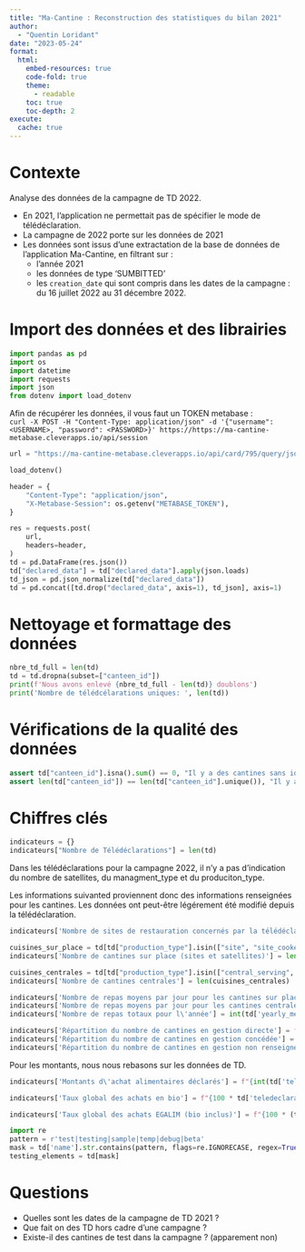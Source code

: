 ```yaml
---
title: "Ma-Cantine : Reconstruction des statistiques du bilan 2021"
author:
  - "Quentin Loridant"
date: "2023-05-24"
format:
  html:
    embed-resources: true
    code-fold: true
    theme:
      - readable
    toc: true
    toc-depth: 2
execute:
  cache: true
---
```


# Contexte
Analyse des données de la campagne de TD 2022.

* En 2021, l'application ne permettait pas de spécifier le mode de télédéclaration.  
* La campagne de 2022 porte sur les données de 2021  
* Les données sont issus d'une extractation de la base de données de l'application Ma-Cantine, en filtrant sur :
    * l'année 2021
    * les données de type 'SUMBITTED'
    * les `creation_date` qui sont compris dans les dates de la campagne : du 16 juillet 2022 au 31 décembre 2022.


# Import des données et des librairies
```python
import pandas as pd
import os
import datetime
import requests
import json
from dotenv import load_dotenv
```

Afin de récupérer les données, il vous faut un TOKEN metabase :  
`curl -X POST -H "Content-Type: application/json" -d '{"username": <USERNAME>, "password": <PASSWORD>}' https://https://ma-cantine-metabase.cleverapps.io/api/session`

```python
url = "https://ma-cantine-metabase.cleverapps.io/api/card/795/query/json"

load_dotenv()

header = {
    "Content-Type": "application/json",
    "X-Metabase-Session": os.getenv("METABASE_TOKEN"),
}

res = requests.post(
    url,
    headers=header,
)
td = pd.DataFrame(res.json())
td["declared_data"] = td["declared_data"].apply(json.loads)
td_json = pd.json_normalize(td["declared_data"])
td = pd.concat([td.drop("declared_data", axis=1), td_json], axis=1)

```


# Nettoyage et formattage des données
```python
nbre_td_full = len(td)
td = td.dropna(subset=["canteen_id"])
print(f'Nous avons enlevé {nbre_td_full - len(td)} doublons')
print('Nombre de télédcélarations uniques: ', len(td))
```



# Vérifications de la qualité des données
```python
assert td["canteen_id"].isna().sum() == 0, "Il y a des cantines sans identifiant"
assert len(td["canteen_id"]) == len(td["canteen_id"].unique()), "Il y a des doublons dans les cantines"
```

# Chiffres clés
```python
indicateurs = {}
indicateurs["Nombre de Télédéclarations"] = len(td)
```

Dans les télédéclarations pour la campagne 2022, il n'y a pas d'indication du nombre de satellites, du managment_type et du produciton_type. 

Les informations suivanted proviennent donc des informations renseignées pour les cantines. Les données ont peut-être légérement été modifié depuis la télédéclaration.

```python
indicateurs['Nombre de sites de restauration concernés par la télédéclaration'] = len(td) + td['satellite_canteens_count'].sum()
```


```python
cuisines_sur_place = td[td["production_type"].isin(["site", "site_cooked_elsewhere"])]
indicateurs['Nombre de cantines sur place (sites et satellites)'] = len(cuisines_sur_place)
```


```python
cuisines_centrales = td[td["production_type"].isin(["central_serving", "central"])]
indicateurs['Nombre de cantines centrales'] = len(cuisines_centrales)
```

```python
indicateurs['Nombre de repas moyens par jour pour les cantines sur place'] = int(cuisines_sur_place['daily_meal_count'].mean())
indicateurs['Nombre de repas moyens par jour pour les cantines centrales'] = int(cuisines_centrales['daily_meal_count'].mean())
indicateurs['Nombre de repas totaux pour l\'année'] = int(td['yearly_meal_count'].sum())
```

```python
indicateurs['Répartition du nombre de cantines en gestion directe'] = f"{100 * len(td[td.management_type == 'direct']) / len(td):.2f} %"
indicateurs['Répartition du nombre de cantines en gestion concédée'] = f"{100 * len(td[td.management_type == 'conceded']) / len(td):.2f} %"
indicateurs['Répartition du nombre de cantines en gestion non renseignée'] = f"{100 * len(td[~td.management_type.isin(['direct', 'conceded'])]) / len(td):.2f} %"
```


Pour les montants, nous nous rebasons sur les données de TD.
```python
indicateurs['Montants d\'achat alimentaires déclarés'] = f"{int(td['teledeclaration.value_total_ht'].sum())} €"
```


```python
indicateurs['Taux global des achats en bio'] = f"{100 * td['teledeclaration.value_bio_ht'].sum() / td['teledeclaration.value_total_ht'].sum():.2f} %"
```


```python
indicateurs['Taux global des achats EGALIM (bio inclus)'] = f"{100 * (td['teledeclaration.value_egalim_others_ht'].sum() + td['teledeclaration.value_externality_performance_ht'].sum() + td['teledeclaration.value_bio_ht'].sum()  + td['teledeclaration.value_sustainable_ht'].sum()) / td['teledeclaration.value_total_ht'].sum():.2f} %"
```

```python
import re
pattern = r'test|testing|sample|temp|debug|beta'
mask = td['name'].str.contains(pattern, flags=re.IGNORECASE, regex=True)
testing_elements = td[mask]
```

# Questions

* Quelles sont les dates de la campagne de TD 2021 ?
* Que fait on des TD hors cadre d'une campagne ?
* Existe-il des cantines de test dans la campagne ? (apparement non)
